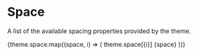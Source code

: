 
<Meta title='Theme/ Space' />

# Space
A list of the available spacing properties provided by the theme.

<Flex flexDirection='column'>
  {theme.space.map((space, i) => (
    <Flex mt='4em' alignItems='center'>
      <Flex flexDirection='column' mr='3em'>
        <Text m='0' color='gray.xdark' fontWeight='bold'>theme.space[{i}]</Text>
        <Text m='0' color='gray.default'>{space}</Text>
      </Flex>
      <Box height='1em' width={space} bg='primary' />
    </Flex>
  ))}
</Flex>